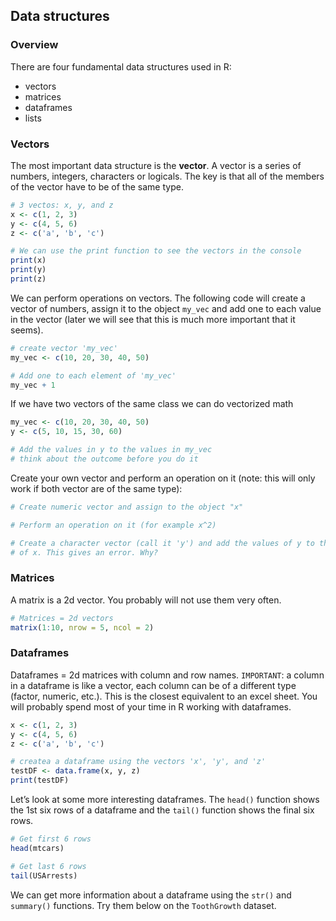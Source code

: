 
## Data structures

### Overview

There are four fundamental data structures used in R: 

- vectors
- matrices
- dataframes
- lists

### Vectors

The most important data structure is the **vector**. A vector is a series of 
numbers, integers, characters or logicals. The key is that all of the members 
of the vector have to be of the same type. 

```r

# 3 vectos: x, y, and z
x <- c(1, 2, 3)
y <- c(4, 5, 6)
z <- c('a', 'b', 'c')

# We can use the print function to see the vectors in the console
print(x)
print(y)
print(z)

```

We can perform operations on vectors. The following code will create a vector 
of numbers, assign it to the object ```my_vec``` and add one to each value in 
the vector (later we will see that this is much more important that it seems).

```r
# create vector 'my_vec'
my_vec <- c(10, 20, 30, 40, 50)

# Add one to each element of 'my_vec'
my_vec + 1 

```

If we have two vectors of the same class we can do vectorized math

```r
my_vec <- c(10, 20, 30, 40, 50)
y <- c(5, 10, 15, 30, 60)

# Add the values in y to the values in my_vec 
# think about the outcome before you do it

```

Create your own vector and perform an operation on it (note: this will only work 
if both vector are of the same type): 

```r
# Create numeric vector and assign to the object "x"

# Perform an operation on it (for example x^2)

# Create a character vector (call it 'y') and add the values of y to the values 
# of x. This gives an error. Why?

```


### Matrices 

A matrix is a 2d vector. You probably will not use them very often.

```r
# Matrices = 2d vectors
matrix(1:10, nrow = 5, ncol = 2)

```



### Dataframes

Dataframes = 2d matrices with column and row names. ```IMPORTANT```: a column in 
a dataframe is like a vector, each column can be of a different type (factor, 
numeric, etc.). This is the closest equivalent to an excel sheet. You will 
probably spend most of your time in R working with dataframes.


```r

x <- c(1, 2, 3)
y <- c(4, 5, 6)
z <- c('a', 'b', 'c')

# createa a dataframe using the vectors 'x', 'y', and 'z'
testDF <- data.frame(x, y, z)
print(testDF)

```

Let's look at some more interesting dataframes. The ```head()``` function shows 
the 1st six rows of a dataframe and the ```tail()``` function shows the final 
six rows. 

```r
# Get first 6 rows
head(mtcars)

# Get last 6 rows
tail(USArrests)

```

We can get more information about a dataframe using the ```str()``` and 
```summary()``` functions. Try them below on the ```ToothGrowth``` dataset.

```r


```
